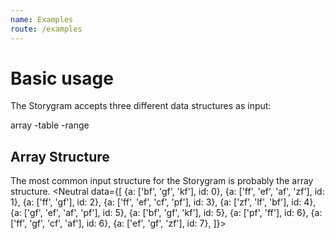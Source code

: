 ```yaml
---
name: Examples
route: /examples
---
```


# Basic usage

The Storygram accepts three different data structures as input:
<td>array</td>
-table
-range

## Array Structure

The most common input structure for the Storygram is probably the array structure. 
<Playground>
  <Neutral data={[
    {a: ['bf', 'gf', 'kf'], id: 0},
    {a: ['ff', 'ef', 'af', 'zf'], id: 1},
    {a: ['ff', 'gf'], id: 2},
    {a: ['ff', 'ef', 'cf', 'pf'], id: 3},
    {a: ['zf', 'lf', 'bf'], id: 4},
    {a: ['gf', 'ef', 'af', 'pf'], id: 5},
    {a: ['bf', 'gf', 'kf'], id: 5},
    {a: ['pf', 'ff'], id: 6},
    {a: ['ff', 'gf', 'cf', 'af'], id: 6},
    {a: ['ef', 'gf', 'zf'], id: 7},
  ]}>
    </Neutral>
</Playground>
